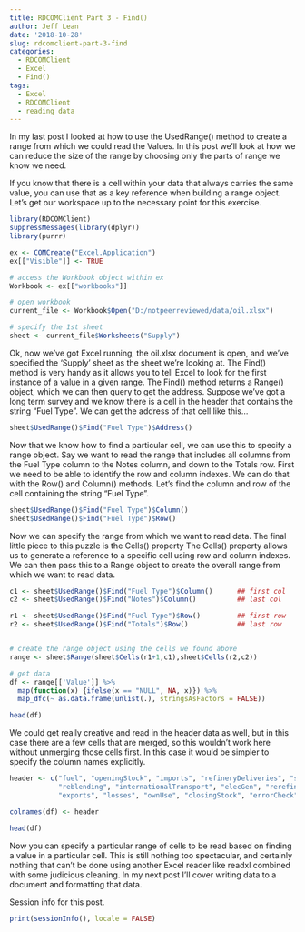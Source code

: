 ```yaml
---
title: RDCOMClient Part 3 - Find()
author: Jeff Lean
date: '2018-10-28'
slug: rdcomclient-part-3-find
categories:
  - RDCOMClient
  - Excel
  - Find()
tags:
  - Excel
  - RDCOMClient
  - reading data
---
```


In my last post I looked at how to use the UsedRange() method to create a range from which we could read the Values. In this post we'll look at how we can reduce the size of the range by choosing only the parts of range we know we need.

If you know that there is a cell within your data that always carries the same value, you can use that as a key reference when building a range object. Let's get our workspace up to the necessary point for this exercise.

```r
library(RDCOMClient)
suppressMessages(library(dplyr))
library(purrr)

ex <- COMCreate("Excel.Application")
ex[["Visible"]] <- TRUE

# access the Workbook object within ex
Workbook <- ex[["workbooks"]]

# open workbook
current_file <- Workbook$Open("D:/notpeerreviewed/data/oil.xlsx")

# specify the 1st sheet
sheet <- current_file$Worksheets("Supply")


```

Ok, now we've got Excel running, the oil.xlsx document is open, and we've specified the 'Supply' sheet as the sheet we're looking at.
The Find() method is very handy as it allows you to tell Excel to look for the first instance of a value in a given range. The Find() method returns a Range() object, which we can then query to get the address. Suppose we've got a long term survey and we know there is a cell in the header that contains the string "Fuel Type". We can get the address of that cell like this...

```r
sheet$UsedRange()$Find("Fuel Type")$Address()

```


Now that we know how to find a particular cell, we can use this to specify a range object. Say we want to read the range that includes all columns from the Fuel Type column to the Notes column, and down to the Totals row. First we need to be able to identify the row and column indexes. We can do that with the Row() and Column() methods. Let's find the column and row of the cell containing the string "Fuel Type".

```r
sheet$UsedRange()$Find("Fuel Type")$Column()
sheet$UsedRange()$Find("Fuel Type")$Row() 
```

Now we can specify the range from which we want to read data. The final little piece to this puzzle is the Cells() property The Cells() property allows us to generate a reference to a specific cell using row and column indexes. We can then pass this to a Range object to create the overall range from which we want to read data.

```r
c1 <- sheet$UsedRange()$Find("Fuel Type")$Column()      ## first col
c2 <- sheet$UsedRange()$Find("Notes")$Column()          ## last col

r1 <- sheet$UsedRange()$Find("Fuel Type")$Row()         ## first row
r2 <- sheet$UsedRange()$Find("Totals")$Row()            ## last row


# create the range object using the cells we found above
range <- sheet$Range(sheet$Cells(r1+1,c1),sheet$Cells(r2,c2))

# get data
df <- range[['Value']] %>%
  map(function(x) {ifelse(x == "NULL", NA, x)}) %>%
  map_dfc(~ as.data.frame(unlist(.), stringsAsFactors = FALSE))

head(df)

```

We could get really creative and read in the header data as well, but in this case there are a few cells that are merged, so this wouldn't work here without unmerging those cells first. In this case it would be simpler to specify the column names explicitly.

```r
header <- c("fuel", "openingStock", "imports", "refineryDeliveries", "sales", "purchases",
            "reblending", "internationalTransport", "elecGen", "rerefining", "otherSales",
            "exports", "losses", "ownUse", "closingStock", "errorCheck", "notes")

colnames(df) <- header

head(df)
```

Now you can specify a particular range of cells to be read based on finding a value in a particular cell. This is still nothing too spectacular, and certainly nothing that can't be done using another Excel reader like readxl combined with some judicious cleaning. In my next post I'll cover writing data to a document and formatting that data.

Session info for this post.
```r
print(sessionInfo(), locale = FALSE)

```


